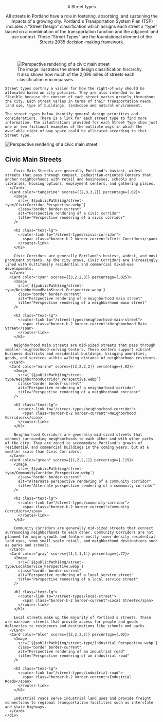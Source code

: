 

<header class="prose-lg">
  # Street types

All streets in Portland have a role in fostering, absorbing, and sustaining the impacts of a growing city. Portland's Transportation System Plan (TSP) includes a “Street Design” classification which assigns each street a “type” based on a combination of the transportation function and the adjacent land use context. These “Street Types” are the foundational element of the Streets 2035 decision-making framework.

</header>
<main>
  <section class="prose">
    <figure>
      <img
        src={`${publicPath}img/street-type/Hierarchy_Graph.png`}
        alt="Perspective rendering of a civic main street"
        title="Perspective rendering of a civic main street"
      />
      <figcaption>
        The image illustrates the street design classification hierarchy. It also
        shows how much of the 2,090 miles of streets each classification
        encompasses.
      </figcaption>
    </figure>

    Street types portray a vision for how the right-of-way should be allocated based on city policies. They are also intended to be flexible because the context of each street varies greatly throughout the city. Each street varies in terms of their transportation needs, land use, type of buildings, landscape and natural environment.

    The street types below identify general design priorities and considerations. There is a link for each street type to find more information. The illustrations provided for each Street Type show just one or two fictional examples of the multiple ways in which the available right-of-way space could be allocated according to that Street Type.

  </section>
  <section class="mt-8">
    <div class="grid grid-cols-1 lg:grid-cols-2 gap-8">
      <Card color="orange" scores={[3,3,3,3]} percentage={.025}>
        <Image
          src={`${publicPath}img/street-type/CivicMainStreet_Perspective.webp`}
          class="border border-current"
          alt="Perspective rendering of a civic main street"
          title="Perspective rendering of a civic main street"
        />
        <h2 class="text-lg">
          <router-link to="/street-types/civic-main-street">
            <span class="border-b-2 border-current">Civic Main Streets</span>
          </router-link>
        </h2>
        
        Civic Main Streets are generally Portland's busiest, widest streets that pass through compact, pedestrian-oriented Centers that anchor neighborhoods with retail and businesses, schools and libraries, housing options, employment centers, and gathering places.
      </Card>
      <Card color="tangerine" scores={[2,3,3,2]} percentage={.02}>
        <Image
          src={`${publicPath}img/street-type/CivicCorridor_Perspective.webp`}
          class="border border-current"
          alt="Perspective rendering of a civic corridor"
          title="Perspective rendering of a civic corridor"
        />

        <h2 class="text-lg">
          <router-link to="/street-types/civic-corridor">
            <span class="border-b-2 border-current">Civic Corridors</span>
          </router-link>
        </h2>

        Civic Corridors are generally Portland's busiest, widest, and most prominent streets. As the city grows, Civic Corridors are increasingly lined with multifamily residential and commercial mixed-use developments.
      </Card>
      <Card color="cyan" scores={[3,2,2,3]} percentage={.025}>
        <Image
          src={`${publicPath}img/street-type/NeighborhoodMainStreet_Perspective.webp`}
          class="border border-current"
          alt="Perspective rendering of a neighborhood main street"
          title="Perspective rendering of a neighborhood main street"
        />

        <h2 class="text-lg">
          <router-link to="/street-types/neighborhood-main-street">
            <span class="border-b-2 border-current">Neighborhood Main Street</span>
          </router-link>
        </h2>

        Neighborhood Main Streets are mid-sized streets that pass through smaller neighborhood-serving Centers. These centers support vibrant business districts and residential buildings, bringing amenities, goods, and services within walking distance of neighborhood residents.
      </Card>
      <Card color="marine" scores={[2,2,2,2]} percentage={.02}>
        <Image
          src={`${publicPath}img/street-type/NeighborhoodCorridor_Perspective.webp`}
          class="border border-current"
          alt="Perspective rendering of a neighborhood corridor"
          title="Perspective rendering of a neighborhood corridor"
        />

        <h2 class="text-lg">
          <router-link to="/street-types/neighborhood-corridor">
            <span class="border-b-2 border-current">Neighborhood Corridiors</span>
          </router-link>
        </h2>

        Neighborhood Corridors are generally mid-sized streets that connect surrounding neighborhoods to each other and with other parts of the city. They are zoned to accommodate Portland's growth of residential and commercial buildings in the coming years, but at a smaller scale than Civic Corridors.
      </Card>
      <Card color="green" scores={[1,2,2,1]} percentage={.115}>
        <Image
          src={`${publicPath}img/street-type/CommunityCorridor_Perspective.webp`}
          class="border border-current"
          alt="Alternate perspective rendering of a community corridor"
          title="Alternate perspective rendering of a community corridor"
        />

        <h2 class="text-lg">
          <router-link to="/street-types/community-corridor">
            <span class="border-b-2 border-current">Community Corridiors</span>
          </router-link>
        </h2>

        Community Corridors are generally mid-sized streets that connect surrounding neighborhoods to each other. Community Corridors are not planned for major growth and feature mostly lower-density residential land uses, some small-scale retail, and neighborhood destinations such as parks and schools.
      </Card>
      <Card color="gray" scores={[1,1,1,1]} percentage={.77}>
        <Image
          src={`${publicPath}img/street-type/LocalService_Perspective.webp`}
          class="border border-current"
          alt="Perspective rendering of a local service street"
          title="Perspective rendering of a local service street"
        />

        <h2 class="text-lg">
          <router-link to="/street-types/local-street">
            <span class="border-b-2 border-current">Local Streets</span>
          </router-link>
        </h2>

        Local streets make up the majority of Portland's streets. These are narrower streets that provide access for people and goods deliveries to residences and destinations like schools and parks.
      </Card>
      <Card color="blue" scores={[2,2,3,2]} percentage={.02}>
        <Image
          src={`${publicPath}img/street-type/Industrial_Perspective.webp`}
          class="border border-current"
          alt="Perspective rendering of an industrial road"
          title="Perspective rendering of an industrial road"
        />

        <h2 class="text-lg">
          <router-link to="/street-types/industrial-road">
            <span class="border-b-2 border-current">Industrial Roads</span>
          </router-link>
        </h2>

        Industrial roads serve industrial land uses and provide freight connections to regional transportation facilities such as interstate and state highways.
      </Card>
    </div>

  </section>
</main>
